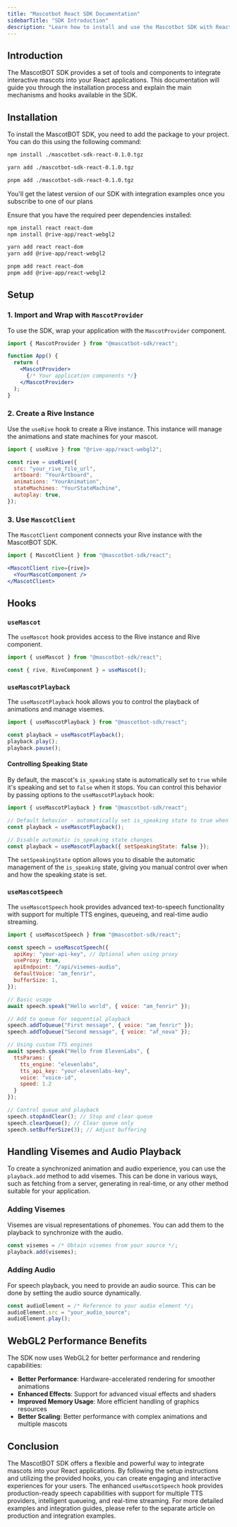 ```yaml
---
title: "Mascotbot React SDK Documentation"
sidebarTitle: "SDK Introduction"
description: "Learn how to install and use the Mascotbot SDK with React."
---
```


## Introduction

The MascotBOT SDK provides a set of tools and components to integrate interactive mascots into your React applications. This documentation will guide you through the installation process and explain the main mechanisms and hooks available in the SDK.

## Installation

To install the MascotBOT SDK, you need to add the package to your project. You can do this using the following command:

<CodeGroup>

```bash npm
npm install ./mascotbot-sdk-react-0.1.0.tgz
```

```bash yarn
yarn add ./mascotbot-sdk-react-0.1.0.tgz
```

```bash pnpm
pnpm add ./mascotbot-sdk-react-0.1.0.tgz
```

</CodeGroup>

<Note>You'll get the latest version of our SDK with integration examples once you subscribe to one of our plans</Note>

Ensure that you have the required peer dependencies installed:

<CodeGroup>

```bash npm
npm install react react-dom
npm install @rive-app/react-webgl2
```

```bash yarn
yarn add react react-dom
yarn add @rive-app/react-webgl2
```

```bash pnpm
pnpm add react react-dom
pnpm add @rive-app/react-webgl2
```

</CodeGroup>

## Setup

### 1. Import and Wrap with `MascotProvider`

To use the SDK, wrap your application with the `MascotProvider` component.

```jsx
import { MascotProvider } from "@mascotbot-sdk/react";

function App() {
  return (
    <MascotProvider>
      {/* Your application components */}
    </MascotProvider>
  );
}
```

### 2. Create a Rive Instance

Use the `useRive` hook to create a Rive instance. This instance will manage the animations and state machines for your mascot.

```jsx
import { useRive } from "@rive-app/react-webgl2";

const rive = useRive({
  src: "your_rive_file_url",
  artboard: "YourArtboard",
  animations: "YourAnimation",
  stateMachines: "YourStateMachine",
  autoplay: true,
});
```

### 3. Use `MascotClient`

The `MascotClient` component connects your Rive instance with the MascotBOT SDK.

```jsx
import { MascotClient } from "@mascotbot-sdk/react";

<MascotClient rive={rive}>
  <YourMascotComponent />
</MascotClient>
```

## Hooks

### `useMascot`

The `useMascot` hook provides access to the Rive instance and Rive component.

```jsx
import { useMascot } from "@mascotbot-sdk/react";

const { rive, RiveComponent } = useMascot();
```

### `useMascotPlayback`

The `useMascotPlayback` hook allows you to control the playback of animations and manage visemes.

```jsx
import { useMascotPlayback } from "@mascotbot-sdk/react";

const playback = useMascotPlayback();
playback.play();
playback.pause();
```

#### Controlling Speaking State 

By default, the mascot's `is_speaking` state is automatically set to `true` while it's speaking and set to `false` when it stops. You can control this behavior by passing options to the `useMascotPlayback` hook:

```jsx
import { useMascotPlayback } from "@mascotbot-sdk/react";

// Default behavior - automatically set is_speaking state to true when speaking
const playback = useMascotPlayback();

// Disable automatic is_speaking state changes
const playback = useMascotPlayback({ setSpeakingState: false });
```

The `setSpeakingState` option allows you to disable the automatic management of the `is_speaking` state, giving you manual control over when and how the speaking state is set.

### `useMascotSpeech`

The `useMascotSpeech` hook provides advanced text-to-speech functionality with support for multiple TTS engines, queueing, and real-time audio streaming.

```jsx
import { useMascotSpeech } from "@mascotbot-sdk/react";

const speech = useMascotSpeech({
  apiKey: "your-api-key", // Optional when using proxy
  useProxy: true,
  apiEndpoint: "/api/visemes-audio",
  defaultVoice: "am_fenrir",
  bufferSize: 1,
});

// Basic usage
await speech.speak("Hello world", { voice: "am_fenrir" });

// Add to queue for sequential playback
speech.addToQueue("First message", { voice: "am_fenrir" });
speech.addToQueue("Second message", { voice: "af_nova" });

// Using custom TTS engines
await speech.speak("Hello from ElevenLabs", {
  ttsParams: {
    tts_engine: "elevenlabs",
    tts_api_key: "your-elevenlabs-key",
    voice: "voice-id",
    speed: 1.2
  }
});

// Control queue and playback
speech.stopAndClear(); // Stop and clear queue
speech.clearQueue(); // Clear queue only
speech.setBufferSize(3); // Adjust buffering
```

## Handling Visemes and Audio Playback

To create a synchronized animation and audio experience, you can use the `playback.add` method to add visemes. This can be done in various ways, such as fetching from a server, generating in real-time, or any other method suitable for your application.

### Adding Visemes

Visemes are visual representations of phonemes. You can add them to the playback to synchronize with the audio.

```jsx
const visemes = /* Obtain visemes from your source */;
playback.add(visemes);
```

### Adding Audio

For speech playback, you need to provide an audio source. This can be done by setting the audio source dynamically.

```jsx
const audioElement = /* Reference to your audio element */;
audioElement.src = "your_audio_source";
audioElement.play();
```

## WebGL2 Performance Benefits

The SDK now uses WebGL2 for better performance and rendering capabilities:

- **Better Performance**: Hardware-accelerated rendering for smoother animations
- **Enhanced Effects**: Support for advanced visual effects and shaders
- **Improved Memory Usage**: More efficient handling of graphics resources
- **Better Scaling**: Better performance with complex animations and multiple mascots

## Conclusion

The MascotBOT SDK offers a flexible and powerful way to integrate mascots into your React applications. By following the setup instructions and utilizing the provided hooks, you can create engaging and interactive experiences for your users. The enhanced `useMascotSpeech` hook provides production-ready speech capabilities with support for multiple TTS providers, intelligent queueing, and real-time streaming. For more detailed examples and integration guides, please refer to the separate article on production and integration examples.